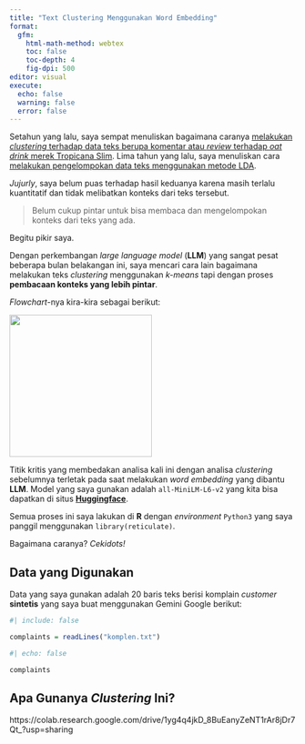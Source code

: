 ```yaml
---
title: "Text Clustering Menggunakan Word Embedding"
format: 
  gfm:
    html-math-method: webtex
    toc: false
    toc-depth: 4
    fig-dpi: 500
editor: visual
execute:
  echo: false
  warning: false
  error: false
---
```


Setahun yang lalu, saya sempat menuliskan bagaimana caranya [melakukan *clustering* terhadap data teks berupa komentar atau *review* terhadap *oat drink* merek Tropicana Slim](https://ikanx101.com/blog/clustering-oat/). Lima tahun yang lalu, saya menuliskan cara [melakukan pengelompokan data teks menggunakan metode LDA](https://ikanx101.com/blog/blog-posting-sunyi/).

*Jujurly*, saya belum puas terhadap hasil keduanya karena masih terlalu kuantitatif dan tidak melibatkan konteks dari teks tersebut.

> Belum cukup pintar untuk bisa membaca dan mengelompokan konteks dari teks yang ada.

Begitu pikir saya.

Dengan perkembangan *large language model* (__LLM__) yang sangat pesat beberapa bulan belakangan ini, saya mencari cara lain bagaimana melakukan teks *clustering* menggunakan *k-means* tapi dengan proses **pembacaan konteks yang lebih pintar**.

*Flowchart*-nya kira-kira sebagai berikut:

![](nomnoml.png){width="250"}

Titik kritis yang membedakan analisa kali ini dengan analisa _clustering_ sebelumnya terletak pada saat melakukan _word embedding_ yang dibantu __LLM__. Model yang saya gunakan adalah `all-MiniLM-L6-v2` yang kita bisa dapatkan di situs [__Huggingface__](https://huggingface.co/sentence-transformers/all-MiniLM-L6-v2).

Semua proses ini saya lakukan di **R** dengan *environment* `Python3` yang saya panggil menggunakan `library(reticulate)`.

Bagaimana caranya? *Cekidots!*

## Data yang Digunakan

Data yang saya gunakan adalah 20 baris teks berisi komplain _customer_ __sintetis__ yang saya buat menggunakan Gemini Google berikut:

```r
#| include: false

complaints = readLines("komplen.txt")
```

```r
#| echo: false

complaints
```

## Apa Gunanya _Clustering_ Ini?


https://colab.research.google.com/drive/1yg4q4jkD_8BuEanyZeNT1rAr8jDr7Qt_?usp=sharing

